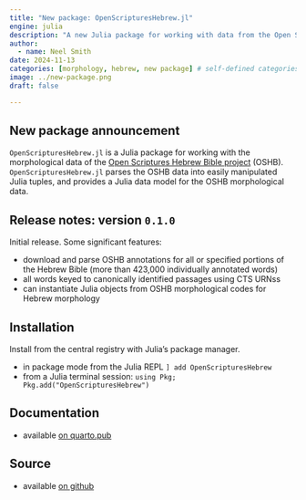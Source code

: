 ```yaml
---
title: "New package: OpenScripturesHebrew.jl"
engine: julia
description: "A new Julia package for working with data from the Open Scriptures Hebrew Bible."
author:
  - name: Neel Smith
date: 2024-11-13
categories: [morphology, hebrew, new package] # self-defined categories
image: ../new-package.png
draft: false

---
```



## New package announcement

`OpenScripturesHebrew.jl` is a Julia package for working with the morphological data of the [Open Scriptures Hebrew Bible project](https://hb.openscriptures.org) (OSHB). `OpenScripturesHebrew.jl` parses the OSHB data into easily manipulated Julia tuples, and provides a Julia data model for the OSHB morphological data.


## Release notes: version `0.1.0`

Initial release. Some significant features:

- download and parse OSHB annotations for all or specified portions of the Hebrew Bible (more than 423,000 individually annotated words)
- all words keyed to canonically identified passages using CTS URNss
- can instantiate Julia objects from OSHB morphological codes for Hebrew morphology


## Installation

Install from the central registry with Julia's package manager. 

- in package mode from the Julia REPL `] add OpenScripturesHebrew`
- from a Julia terminal session: `using Pkg; Pkg.add("OpenScripturesHebrew")`


## Documentation

- available [on quarto.pub](https://neelsmith.quarto.pub/openscriptureshebrew/)

## Source

- available [on github](https://github.com/neelsmith/OpenScripturesHebrew.jl)
